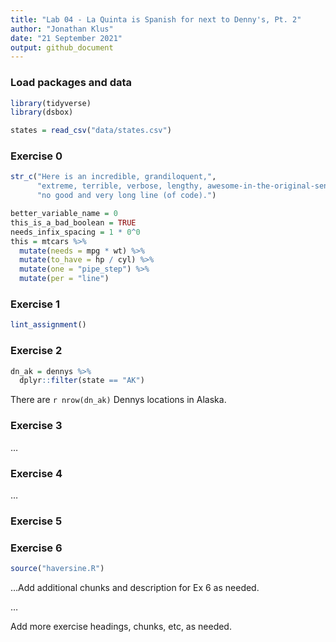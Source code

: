 ```yaml
---
title: "Lab 04 - La Quinta is Spanish for next to Denny's, Pt. 2"
author: "Jonathan Klus"
date: "21 September 2021"
output: github_document
---
```


### Load packages and data

```r
library(tidyverse)
library(dsbox)
```

```r
states = read_csv("data/states.csv")
```

### Exercise 0

```r

str_c("Here is an incredible, grandiloquent,", 
      "extreme, terrible, verbose, lengthy, awesome-in-the-original-sense,", 
      "no good and very long line (of code).")

better_variable_name = 0
this_is_a_bad_boolean = TRUE
needs_infix_spacing = 1 * 0^0
this = mtcars %>% 
  mutate(needs = mpg * wt) %>% 
  mutate(to_have = hp / cyl) %>%
  mutate(one = "pipe_step") %>% 
  mutate(per = "line")
```

### Exercise 1

```r
lint_assignment()
```


### Exercise 2

```r
dn_ak = dennys %>%
  dplyr::filter(state == "AK")
```

There are `r nrow(dn_ak)` Dennys locations in Alaska. 

### Exercise 3

...

### Exercise 4

...


### Exercise 5


### Exercise 6

```r
source("haversine.R")
```

...Add additional chunks and description for Ex 6 as needed.

...

Add more exercise headings, chunks, etc, as needed.
